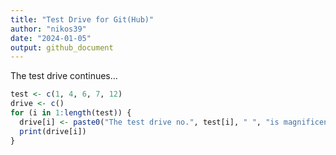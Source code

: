 ```yaml
---
title: "Test Drive for Git(Hub)"
author: "nikos39"
date: "2024-01-05"
output: github_document
---
```


The test drive continues...

```r
test <- c(1, 4, 6, 7, 12)
drive <- c()
for (i in 1:length(test)) {
  drive[i] <- paste0("The test drive no.", test[i], " ", "is magnificent!")
  print(drive[i])
}
```

